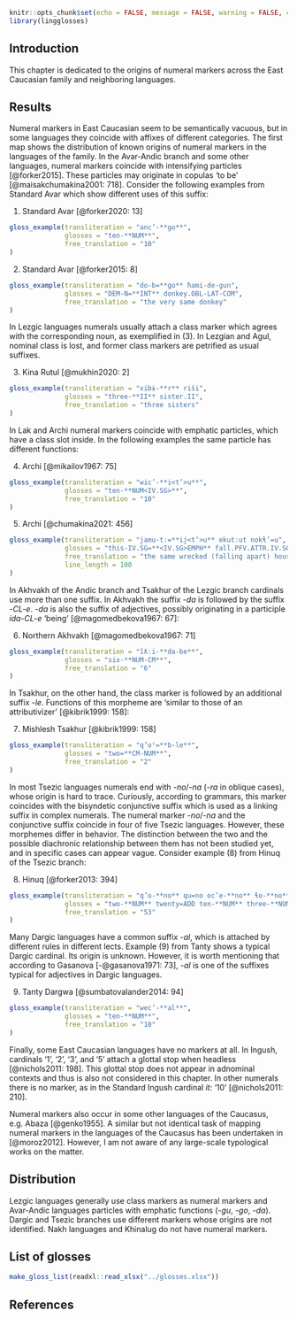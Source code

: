```r
knitr::opts_chunk$set(echo = FALSE, message = FALSE, warning = FALSE, comment = '')
library(lingglosses)
```

## Introduction

This chapter is dedicated to the origins of numeral markers across the East Caucasian family and neighboring languages.

## Results

Numeral markers in East Caucasian seem to be semantically vacuous, but in some languages they coincide with affixes of different categories. The first map shows the distribution of known origins of numeral markers in the languages of the family. In the Avar-Andic branch and some other languages, numeral markers coincide with intensifying particles [@forker2015]. These particles may originate in copulas ‘to be’ [@maisakchumakina2001: 718]. Consider the following examples from Standard Avar which show different uses of this suffix:

(@) Standard Avar [@forker2020: 13]
```r
gloss_example(transliteration = "anc’-**go**",
              glosses = "ten-**NUM**",
              free_translation = "10"
)
```

(@) Standard Avar [@forker2015: 8]
```r
gloss_example(transliteration = "do-b=**go** ħami-de-gun",
              glosses = "DEM-N=**INT** donkey.OBL-LAT-COM",
              free_translation = "the very same donkey"
)
```

In Lezgic languages numerals usually attach a class marker which agrees with the corresponding noun, as exemplified in (@rutul_three_sisters). In Lezgian and Agul, nominal class is lost, and former class markers are petrified as usual suffixes.

(@rutul_three_sisters) Kina Rutul [@mukhin2020: 2]
```r
gloss_example(transliteration = "xibɨ-**r** riši",
              glosses = "three-**II** sister.II",
              free_translation = "three sisters"
)
```

In Lak and Archi numeral markers coincide with emphatic particles, which have a class slot inside. In the following examples the same particle has different functions:

(@) Archi [@mikailov1967: 75]
```r
gloss_example(transliteration = "wic’-**i<t’>u**",
              glosses = "ten-**NUM<IV.SG>**",
              free_translation = "10"
)
```

(@) Archi [@chumakina2021: 456]
```r
gloss_example(transliteration = "jamu-tː=**ij<t’>u** ekutːut nokɬ’=u",
              glosses = "this-IV.SG=**<IV.SG>EMPH** fall.PFV.ATTR.IV.SG house=and",
              free_translation = "the same wrecked (falling apart) house",
              line_length = 100
)
```

In Akhvakh of the Andic branch and Tsakhur of the Lezgic branch cardinals use more than one suffix. In Akhvakh the suffix -*da* is followed by the suffix -*CL-e*. -*da* is also the suffix of adjectives, possibly originating in a participle *ida-CL-e* ‘being’ [@magomedbekova1967: 67]:

(@) Northern Akhvakh [@magomedbekova1967: 71]
```r
gloss_example(transliteration = "ĩƛːi-**da-be**",
              glosses = "six-**NUM-CM**",
              free_translation = "6"
)
```


In Tsakhur, on the other hand, the class marker is followed by an additional suffix -*le*. Functions of this morpheme are ‘similar to those of an attributivizer’ [@kibrik1999: 158]:

(@) Mishlesh Tsakhur [@kibrik1999: 158]
```r
gloss_example(transliteration = "q’oˤ=**b-le**",
              glosses = "two=**CM-NUM**",
              free_translation = "2"
)
```

In most Tsezic languages numerals end with -*no*/-*na* (-*ra* in oblique cases), whose origin is hard to trace. Curiously, according to grammars, this marker coincides with the bisyndetic conjunctive suffix which is used as a linking suffix in complex numerals. The numeral marker -*no*/-*na* and the conjunctive suffix coincide in four of five Tsezic languages. However, these morphemes differ in behavior. The distinction between the two and the possible diachronic relationship between them has not been studied yet, and in specific cases can appear vague. Consider example (@hinuq_53) from Hinuq of the Tsezic branch:

(@hinuq_53) Hinuq [@forker2013: 394]
```r
gloss_example(transliteration = "q’o-**no** qu=no oc’e-**no** ɬo-**no**",
              glosses = "two-**NUM** twenty=ADD ten-**NUM** three-**NUM**",
              free_translation = "53"
)
```

Many Dargic languages have a common suffix -*al*, which is attached by different rules in different lects. Example (@tanty_10) from Tanty shows a typical Dargic cardinal. Its origin is unknown. However, it is worth mentioning that according to Gasanova [-@gasanova1971: 73], -*al* is one of the suffixes typical for adjectives in Dargic languages.

(@tanty_10) Tanty Dargwa [@sumbatovalander2014: 94]
```r
gloss_example(transliteration = "wec’-**al**",
              glosses = "ten-**NUM**",
              free_translation = "10"
)
```

Finally, some East Caucasian languages have no markers at all. In Ingush, cardinals ‘1’, ‘2’, ‘3’, and ‘5’ attach a glottal stop when headless [@nichols2011: 198]. This glottal stop does not appear in adnominal contexts and thus is also not considered in this chapter. In other numerals there is no marker, as in the Standard Ingush cardinal *it:* ‘10’ [@nichols2011: 210].

Numeral markers also occur in some other languages of the Caucasus, e.g. Abaza [@genko1955]. A similar but not identical task of mapping numeral markers in the languages of the Caucasus has been undertaken in [@moroz2012]. However, I am not aware of any large-scale typological works on the matter.

## Distribution
Lezgic languages generally use class markers as numeral markers and Avar-Andic languages particles with emphatic functions (-*gu*, -*go*, -*da*). Dargic and Tsezic branches use different markers whose origins are not identified. Nakh languages and Khinalug do not have numeral markers.

## List of glosses {-}

```r
make_gloss_list(readxl::read_xlsx("../glosses.xlsx"))
```

## References {-}
